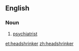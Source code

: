 ==English==

===Noun===
{{en-noun}}

# {{lb|en|humorous}} [[psychiatrist]]

[[et:headshrinker]]
[[zh:headshrinker]]
